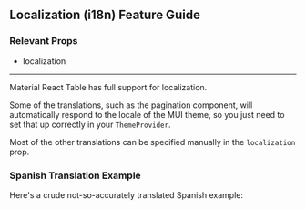
<Head>
  <title>Material React Table Docs - Localization (i18n) Feature Guide</title>
</Head>

## Localization (i18n) Feature Guide

### Relevant Props

- localization

---

Material React Table has full support for localization.

Some of the translations, such as the pagination component, will automatically respond to the locale of the MUI theme, so you just need to set that up correctly in your `ThemeProvider`.

Most of the other translations can be specified manually in the `localization` prop.

### Spanish Translation Example

Here's a crude not-so-accurately translated Spanish example:

<SpanishExample />
